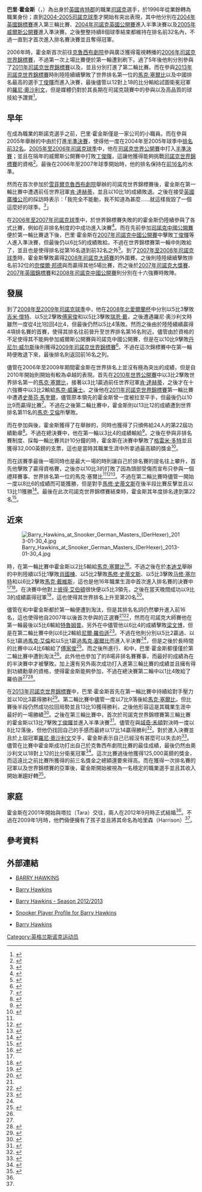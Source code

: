 {{noteTA|G1=Snooker}}

{{Infobox Snooker player
| Name = 巴里·霍金斯
| Image = Barry Hawkins at Snooker German Masters (DerHexer) 2013-02-02 22.jpg
| Width = 300
| Caption = 巴里·霍金斯參與在柏林舉辦的{{Link-en|2013年司諾克德國大師賽|2013 German Masters}}，攝於2013年2月2日。
| Born = {{Birth date and age|1979|4|23|df = y}}
| Birthplace = [[肯特郡|肯特郡]]{{Link-en|的騰 (肯特郡)|Ditton, Kent|的騰}}
| Died = 
| Deathplace = 
| Nationality = {{ENG}}
| Nickname = 鷹（The Hawk）
| Professional = 1996年至今
| High ranking = 9（2013年5月至今<ref>{{Cite web |url=http://www.worldsnooker.com/staticFiles/48/bc/0,,13165~179272,00.pdf |title=The World Professional Billiards & Snooker Association Official World Snooker Ranking List for the 2013/2014 Season |author= |date=2013年5月8日 |publisher=[[世界職業檯球與斯諾克協會|世界職業檯球與斯諾克協會]] |language=en |accessdate=2013年5月11日 |quote= |deadurl=yes |archiveurl=https://www.webcitation.org/6GTFR8281?url=http://www.worldsnooker.com/staticFiles/48/bc/0,,13165~179272,00.pdf |archivedate=2013年5月8日 }}</ref>）
| Current rank = 9（2013年5月7日）
| Prize money = 562,225[[英鎊|英鎊]]<ref>{{Cite web |url= http://www.snookerdatabase.co.uk/PlayerDetails.aspx?PlayerKey=24&tourns=All&plStat=1&pg=1 |title= Barry Hawkins |author=  |date=  |publisher= Snooker Database |language= en |accessdate= 2013年5月11日 |quote=  |archive-date= 2016年4月29日 |archive-url= https://web.archive.org/web/20160429130630/http://www.snookerdatabase.co.uk/PlayerDetails.aspx?PlayerKey=24&tourns=all&plStat=1&pg=1 |dead-url= no }}</ref>）
| High break = '''[[滿分桿|147]]'''（{{Link-en|2010-2011司諾克球員巡迴賽第3站|Players Tour Championship 2010/2011 – Event 3}}）
| Best finish = 
| Ranking wins = 1
| Other wins = 3
| World champ = 
}}

'''巴里·霍金斯'''（{{Lang-en|Barry Hawkins}}，{{bd|1979年|4月23日||}}）為出身於[[英國|英國]][[肯特郡|肯特郡]]{{Link-en|的騰 (肯特郡)|Ditton, Kent|的騰}}的職業[[司諾克|司諾克]]選手，於1996年從業餘轉為職業身份；直到[[2004-2005斯诺克赛季|2004-2005司諾克球季]]才開始有突出表現，其中他分別在[[2004年英國錦標賽|2004年英國錦標賽]]進入第三輪比賽、[[2004年斯诺克英国公开赛|2004年司諾克英國公開賽]]進入半準決賽以及[[2005年威爾斯公開賽|2005年威爾斯公開賽]]進入準決賽。之後整整持續8個球季結束都維持在排名前32名內，不過一直到{{Link-en|2012年澳洲哥德菲爾德司諾克公開賽|2012 Australian Goldfields Open}}才首次進入排名賽決賽並且奪得冠軍。

2006年時，霍金斯首次前往[[克魯西布劇院|克魯西布劇院]]參與廣泛獲得電視轉播的[[2006年斯诺克世界锦标赛|2006年司諾克世界錦標賽]]，不過第一次上場比賽便於第一輪遭到刷下。過了5年後他則分別參與了[[2011年斯诺克世界锦标赛|2011年司諾克世界錦標賽]]以及{{Link-en|2012年司諾克世界錦標賽|2012 World Snooker Championship}}，並且分別打進了第二輪比賽。而在參與[[2013年司諾克世界錦標賽|2013年司諾克世界錦標賽]]時則陸陸續續擊敗了世界排名第一位的[[馬克·塞爾比|馬克·塞爾比]]以及中國排名最高的選手[[丁俊暉|丁俊暉]]而進入決賽，最後儘管以12對上18的比分輸給試圖衛冕冠軍的[[羅尼·奧沙利文|羅尼·奧沙利文]]，但是媒體仍對於其長期在司諾克競賽中的參與以及高品質的球技給予讚賞<ref>{{Cite web |url= http://www.bbc.co.uk/sport/0/snooker/22421611 |title= Ronnie O'Sullivan beats Barry Hawkins to win fifth World title |author= {{Link-en|本·德|Ben Dirs}} |date= 2013年5月6日 |publisher= [[BBC體育|BBC體育]] |language= en |accessdate= 2013年5月11日 |quote=  |archive-date= 2015年2月2日 |archive-url= https://web.archive.org/web/20150202114644/http://www.bbc.co.uk/sport/0/snooker/22421611 |dead-url= no }}</ref>。

== 早年 ==
在成為職業的斯諾克選手之前，巴里·霍金斯僅是一家公司的小職員。而在參與2005年舉辦的{{Link-en|威爾斯公開賽|Welsh Open (snooker)|}}中由於打進[[2005年威爾斯公開賽|半準決賽]]，使得他一度在2004年至2005年球季中[[2004-2005赛季斯诺克职业选手世界排名|排名前32名]]。[[2005-2006斯诺克赛季|2005年至2006年司諾克球季]]中，他在[[斯诺克世界公开赛|司諾克世界公開賽]]中打入[[2005年斯诺克大奖赛|半準決賽]]；並且在隔年的威爾斯公開賽中打敗[[丁俊暉|丁俊暉]]，這讓他獲得能夠挑戰[[斯诺克世界锦标赛|司諾克世界錦標賽]]的資格<ref>{{Cite web |url= http://www.snooker.org/trn/0506/gp2005_res.shtml |title= Grand Prix 2005 |author=  |date=  |publisher= Snooker.org |language= en |accessdate= 2013年5月11日 |quote=  |archive-date= 2019年5月8日 |archive-url= https://web.archive.org/web/20190508135412/http://www.snooker.org/trn/0506/gp2005_res.shtml |dead-url= no }}</ref>。最後在2006年至2007年球季開始時，他的排名保持在[[2006-2007赛季斯诺克职业选手世界排名|前16名]]的水準。

然而在首次參加於[[雪菲爾|雪菲爾]][[克魯西布劇院|克魯西布劇院]]舉辦的司諾克世界錦標賽後，霍金斯在第一輪比賽中遭遇前任世界冠軍[[肯·達赫蒂|肯·達赫蒂]]，並且以10比1的成績敗退。之後在接受[[英國廣播公司|英國廣播公司]]的採訪時表示：「我完全不能動，我不知道為甚麼……就這樣我毀了一個這麼好的球季。<ref>{{Cite web|url=http://www.betfinder.co.uk/articles/world-snooker-2007-players.asp |title=World Snooker Championship Player Guide & Wallchart |author= |date=2007年1月14日 |publisher=Bet Finder |language=en |accessdate=2013年5月11日 |quote= |deadurl=yes |archiveurl=https://web.archive.org/web/20130625030353/http://www.betfinder.co.uk/articles/world-snooker-2007-players.asp |archivedate=2013年6月25日 }}</ref>」

在[[2006-2007斯诺克赛季|2006年至2007年司諾克球季]]中，於世界錦標賽失敗的的霍金斯仍陸續參與了各式比賽，例如在非排名制度的{{Link-en|愛爾蘭大師賽|Irish Masters}}中成功進入決賽<ref>{{Cite web |url= http://www.mirror.co.uk/sport/other-sports/snooker/rocket-cruises-hawkins-wilts-457889 |title= ROCKET CRUISES IN AS HAWKINS WILTS |author=  |date= 2007年3月12日 |publisher= 《[[每日鏡報|每日鏡報]]》 |language= en |accessdate= 2013年5月11日 |quote=  |archive-date= 2020年6月5日 |archive-url= https://web.archive.org/web/20200605161928/https://www.mirror.co.uk/sport/other-sports/snooker/rocket-cruises-hawkins-wilts-457889 |dead-url= no }}</ref>。而在先前參加[[斯诺克中国公开赛|司諾克中國公開賽]]便於第一輪比賽退下後，巴里·霍金斯在[[2007年斯诺克中国公开赛|2007年司諾克中國公開賽]]中擊敗[[丁俊暉|丁俊暉]]等人進入準決賽，但最後仍以6比5的成績敗給{{Link-en|傑米·柯普|Jamie Cope}}。不過在世界錦標賽第一輪中則敗給了{{Link-en|弗加爾·奧布賴恩|Fergal O'Brien}}，並且也是使得排名從第16名退到前32名之外<ref>{{Cite web |url= http://news.bbc.co.uk/sport2/hi/other_sports/snooker/6581657.stm |title= O'Brien stumbles to Hawkins win |author=  |date= 2007年4月23日 |publisher= [[BBC體育|BBC體育]] |language= en |accessdate= 2013年5月11日 |quote=  |archive-date= 2016年3月7日 |archive-url= https://web.archive.org/web/20160307015056/http://news.bbc.co.uk/sport2/hi/other_sports/snooker/6581657.stm |dead-url= no }}</ref>。到了[[2007-2008斯诺克赛季|2007年至2008年司諾克球季]]時，霍金斯擊敗{{Link-en|庫爾特·馬夫林|Kurt Maflin}}贏得[[2008年斯诺克大师赛|2008年司諾克大師賽]]的外圍賽。之後則陸陸續續擊敗排名前32位的[[奈傑爾·邦德|奈傑爾·邦德]]與{{Link-en|詹米·柯普|Jamie Cope}}而贏得其他5場比賽，而之後於[[2007年斯诺克大奖赛|2007年司諾克大獎賽]]、[[2007年英國錦標賽|2007年英國錦標賽]]和[[2008年斯诺克中国公开赛|2008年司諾克中國公開賽]]則分別在十六強賽時敗陣。

== 發展 ==
到了[[2008-2009斯诺克赛季|2008年至2009年司諾克球季]]中，他在[[2008年北愛爾蘭杯|2008年北愛爾蘭杯]]中分別以5比3擊敗[[吉米·懷特|吉米·懷特]]、以5比2擊敗[[傅家俊|傅家俊]]和以5比3擊敗[[瑞恩·戴|瑞恩·戴]]，之後遭遇羅尼·奧沙利文時雖然一度從4比1拉回4比4，但最後仍然以5比4落敗。然而之後由於陸陸續續贏得4項排名賽的首賽，使得其排名往前晉升至世界排名第16名附近。儘管由於資格的不足使得其不能夠參加威爾斯公開賽與司諾克中國公開賽，但是在以10比9擊敗[[丹尼尔·威尔斯|丹尼尔·威尔斯]]後則獲得[[2009年斯诺克世界锦标赛|2009年司諾克世界錦標賽]]<ref name = "Crucible">{{Cite book | author =  | title = Legend Davis through to Crucible | location = 英國布里斯托 | publisher = [[世界職業檯球與斯諾克協會|世界職業檯球與斯諾克協會]] | date = 2010年12月14日 | pages =  | ISBN =  | accessdate = 2013年5月11日 | url =  | language = en | quote =  }}</ref>。不過在這次錦標賽中在第一輪時便敗退下來，最後排名則返回前16名之列。

儘管在2006年至2009年期間霍金斯在世界排名上並沒有極為突出的成績，但是自2010年開始則開始有較為卓越的表現。首先在[[2010年世界公開賽|2010年世界公開賽]]中以3比2擊敗世界排名第一的[[馬克·塞爾比|馬克·塞爾比]]，接著以3比1贏過前任世界冠軍[[肯·達赫蒂|肯·達赫蒂]]，之後才在十六強賽中以3比2輸給[[马克·威廉姆斯|馬克·威廉士]]。之後他在[[2011年斯诺克世界锦标赛|2011年司諾克世界錦標賽]]第一輪比賽中遭遇[[史蒂芬·馬奎爾|史蒂芬·馬奎爾]]，儘管原本領先的霍金斯曾一度被拉至平手，但最後仍以10比9而贏得比賽<ref>{{Cite web |url= http://www.bbc.co.uk/sport/0/snooker/13127971 |title= Barry Hawkins delight at Crucible win |author=  |date= 2011年4月19日 |publisher= [[BBC體育|BBC體育]] |language= en |accessdate= 2013年5月11日 |quote=  |archive-date= 2013年4月14日 |archive-url= https://web.archive.org/web/20130414035145/http://www.bbc.co.uk/sport/0/snooker/13127971 |dead-url= no }}</ref>。不過在之後第二輪比賽中，霍金斯則以13比12的成績遭到世界排名第11名的[[馬克·艾倫|馬克·艾倫]]所擊敗。

而在參加{{Link-en|2011-2012司諾克球員巡迴賽第3站|Players Tour Championship 2011/2012 – Event 3}}與{{Link-en|2011-2012司諾克球員巡迴賽第5站|Players Tour Championship 2011/2012 – Event 5}}後，霍金斯獲得了在{{Link-en|2011-2012斯诺克赛季|Snooker season 2011/2012|2011年至2012年司諾克球季}}舉辦的{{Link-en|2011-2012司諾克球員巡迴賽總決賽|Players Tour Championship 2011/2012 – Finals}}，同時也獲得了只頒佈給24人的第22屆功績勳章<ref>{{Cite web |url= http://snooker.org/res/index.asp?template=10&season=2011 |title= Order of Merit 2011/2012 |author=  |date=  |publisher= Snooker.org |language= en |accessdate= 2013年5月11日 |quote=  |archive-date= 2012年5月4日 |archive-url= https://web.archive.org/web/20120504060608/http://snooker.org/res/index.asp?template=10&season=2011 |dead-url= no }}</ref>。不過在總決賽中，他在第一輪以3比4的成績輸給{{Link-en|傑克·利索夫斯基|Jack Lisowski}}<ref name = "2011-2012">{{Cite web |url= http://snooker.org/res/index.asp?player=16&season=2011 |title= Barry Hawkins 2011/2012 |author=  |date=  |publisher= Snooker.org |language= en |accessdate= 2013年5月11日 |quote=  |archive-date= 2020年10月25日 |archive-url= https://web.archive.org/web/20201025213351/http://www.snooker.org/res/index.asp?player=16&season=2011 |dead-url= no }}</ref>。之後在參與非排名賽制度、採每一輪比賽共計10分鐘的{{Link-en|世界司諾克單局限時賽|2012 Snooker Shoot-Out}}時，霍金斯在決賽中擊敗了[[格雷米·多特|格雷米·多特]]並且獲得32,000英鎊的支票，這也是當時其職業生涯中所拿過最高額的獎金<ref>{{Cite web |url= http://eurosport.yahoo.com/29012012/58/hawkins-wins-snooker-shoot.html |title= Hawkins wins Snooker Shoot-Out |author= [[Eurosport|Eurosport]] |date= 2012年1月29日 |publisher= {{Link-en|雅虎體育|Yahoo! Sports}} |language= en |accessdate= 2013年5月11日 |quote=  |archive-date= 2012年7月11日 |archive-url= https://archive.is/20120711130637/http://eurosport.yahoo.com/29012012/58/hawkins-wins-snooker-shoot.html |dead-url= yes }}</ref>。

而在該賽季最後一場同時也是最大一場的{{Link-en|2012年司諾克世界錦標賽|2012 World Snooker Championship}}時則讓自己於排名賽的提名往上攀升，首先他擊敗了{{Link-en|戴維·莫里斯|David Morris (snooker player)}}贏得資格賽，之後亦以10比3的打敗了因為頭部受傷而宣布只參與一個禮拜賽事、世界排名第一位的馬克·塞爾比<ref name = "2011-2012"/><ref>{{Cite web |url= http://www.thesun.co.uk/sol/homepage/sport/4262817/Mark-Selby-beats-neck-injury-ahead-of-World-Champs.html |title= Selby packs a punch |author=  |date= 2012年4月17日 |publisher= 《[[太陽報_(英國)|太陽報]]》 |language= en |accessdate= 2013年5月11日 |quote=  |archive-date= 2016年1月12日 |archive-url= https://web.archive.org/web/20160112154329/http://www.thesun.co.uk/sol/homepage/sport/4262817/Mark-Selby-beats-neck-injury-ahead-of-World-Champs.html |dead-url= no }}</ref><ref>{{Cite web |url= http://www.standard.co.uk/sport/other-sports/mark-selby-equals-unwanted-record-7681104.html |title= Mark Selby equals unwanted record |author=  |date= 2012年4月26日 |publisher= 《{{Link-en|標準晚報|Evening Standard}}》 |language= en |accessdate= 2013年5月11日 |quote=  |archive-date= 2019年1月4日 |archive-url= https://web.archive.org/web/20190104220758/https://www.standard.co.uk/sport/other-sports/mark-selby-equals-unwanted-record-7681104.html |dead-url= no }}</ref>。不過在第二輪比賽時儘管一開始一度以8比6的成績而可能獲勝，但是對手[[馬修·史蒂文斯|馬修·史蒂文斯]]在後半段比賽反擊並且以13比11獲勝<ref>{{Cite web |url= http://www.kentonline.co.uk/kentonline/sport/2012/may/1/barry_hawkins.aspx |title= Barry Hawkins is beaten by Matthew Stevens in the second round of the World Snooker Championships at the Crucible |author=  |date= 2012年5月1日 |publisher= Kent Online |language= en |accessdate= 2013年5月11日 |quote=  |archive-date= 2012年5月27日 |archive-url= https://web.archive.org/web/20120527115759/http://www.kentonline.co.uk/kentonline/sport/2012/may/1/barry_hawkins.aspx |dead-url= no }}</ref>。最後在此次司諾克世界錦標賽結束時，霍金斯其年度排名達到第22名<ref>{{Cite web|url=http://www.worldsnooker.com/staticFiles/1d/b0/0,,13165~176157,00.pdf |title=The World Professional Billiards & Snooker Association Official World Snooker Ranking List for the 2012/2013 Season |author= |date=2012年5月8日 |publisher=[[世界職業檯球與斯諾克協會|世界職業檯球與斯諾克協會]] |language=en |accessdate=2013年5月11日 |quote= |deadurl=yes |archiveurl=https://web.archive.org/web/20130616125200/http://www.worldsnooker.com/staticFiles/1d/b0/0%2C%2C13165~176157%2C00.pdf |archivedate=2013年6月16日 }}</ref>。

== 近來 ==
[[File:Barry_Hawkins_at_Snooker_German_Masters_(DerHexer)_2013-01-30_4.jpg|thumb]]

{{Link-en|2012-2013斯诺克赛季|Snooker season 2012/2013|2012年至2013年司諾克球季}}時，在{{Link-en|2012年司諾克無錫精英賽|2012 Wuxi Classic}}第一輪比賽中霍金斯以2比5輸給[[馬克·塞爾比|馬克·塞爾比]]<ref name = "2012-2013">{{Cite web |url= http://snooker.org/res/index.asp?player=16&season=2012 |title= Barry Hawkins 2012/2013 |author=  |date=  |publisher= Snooker.org |language= en |accessdate= 2013年5月11日 |quote=  |archive-date= 2017年10月18日 |archive-url= https://web.archive.org/web/20171018055616/http://www.snooker.org/res/index.asp?player=16&season=2012 |dead-url= no }}</ref>。不過之後在於[[本迪戈|本迪戈]]舉辦的{{Link-en|2012年澳洲哥德菲爾德司諾克公開賽|2012 Australian Goldfields Open}}中則陸續以5比1擊敗[[肖國棟|肖國棟]]、以5比2擊敗[[馬修·史蒂文斯|馬修·史蒂文斯]]、以5比3擊敗[[马修·塞尔特|马修·塞尔特]]和以6比2擊敗[[马克·戴维斯_(斯诺克运动员)|馬克·戴維斯]]，這也是他16年職業生涯中首次進入排名賽的決賽中<ref name = "2012-2013"/><ref>{{Cite web |url= http://www.worldsnooker.com/page/NewsArticles/0,,13165~2849554,00.html |title= Hawkins Reaches Maiden Final |author=  |date= 2012年7月14日 |publisher= [[世界職業檯球與斯諾克協會|世界職業檯球與斯諾克協會]] |language= en |accessdate= 2013年5月11日 |quote=  |archive-date= 2015年1月4日 |archive-url= https://web.archive.org/web/20150104180350/http://www.worldsnooker.com/page/NewsArticles/0,,13165~2849554,00.html |dead-url= no }}</ref>。在決賽中他對上[[彼得·艾伯頓|彼得·艾伯頓]]很快便以5比3領先，之後在當天晚間成功以9比3的成績贏得冠軍<ref>{{Cite web |url= http://www.bbc.co.uk/sport/0/snooker/18848619 |title= Australian Open 2012: Barry Hawkins defeats Peter Ebdon |author=  |date= 2012年7月16日 |publisher= [[BBC體育|BBC體育]] |language= en |accessdate= 2013年5月11日 |quote=  |archive-date= 2012年10月15日 |archive-url= https://web.archive.org/web/20121015142933/http://www.bbc.co.uk/sport/0/snooker/18848619 |dead-url= no }}</ref>，這也使得其世界排名上升至第20名<ref name="世界職業檯球與斯諾克協會">{{Cite web|url=http://www.worldsnooker.com/page/NewsArticles/0,,13165~2850028,00.html |title=Hawkins On Top Down Under |author= |date=2012年7月15日 |publisher=[[世界職業檯球與斯諾克協會|世界職業檯球與斯諾克協會]] |language=en |accessdate=2013年5月11日 |quote= |deadurl=yes |archiveurl=https://web.archive.org/web/20120718025642/http://www.worldsnooker.com/page/NewsArticles/0%2C%2C13165~2850028%2C00.html |archivedate=2012年7月18日 }}</ref>。

儘管在{{Link-en|2012年司諾克上海大師賽|2012 Shanghai Masters}}和{{Link-en|2012年司諾克國際錦標賽|2012 International Championship}}中霍金斯都於第一輪便遭到淘汰，但是其排名名詞仍然攀升進入前16名，這也使得他自2007年以後首次參與{{Link-en|2013年司諾克大師賽|2013 Masters (snooker)|司諾克大師賽}}的正選賽<ref name = "2012-2013"/><ref>{{Cite web |url=http://www.worldsnooker.com/staticFiles/6a/b9/0,,13165~178538,00.pdf |title=ISSUED AFTER THE INTERNATIONAL CHAMPIONSHIP 2012 |author= |date=2012年11月5日 |publisher=[[世界職業檯球與斯諾克協會|世界職業檯球與斯諾克協會]] |language=en |accessdate=2013年5月11日 |quote= |deadurl=yes |archiveurl=https://www.webcitation.org/6ByNX4PBt?url=http://www.worldsnooker.com/staticFiles/6a/b9/0,,13165~178538,00.pdf |archivedate=2012年11月6日 }}</ref>，然而在司諾克大師賽他在第一輪最後以5比6輸給[[朱德·特鲁姆普|特魯姆普]]。另外在{{Link-en|2012年英國錦標賽|2012 UK Championship (snooker)}}中儘管他以6比4的成績擊敗[[梁文博|梁文博]]，但是在第二輪比賽中則以6比2輸給[[尼爾·羅伯遜|尼爾·羅伯遜]]<ref>{{Cite web |url= http://www.kentonline.co.uk/kent_messenger/sport/2013/january/16/barry_hawkins.aspx |title= Barry Hawkins 'devastated' after loss to Judd Trump at 2013 Masters |author=  |date= 2013年1月16日 |publisher= Kent Online |language= en |accessdate= 2013年5月11日 |quote=  |archive-date= 2013年1月18日 |archive-url= https://web.archive.org/web/20130118111812/http://www.kentonline.co.uk/kent_messenger/sport/2013/january/16/barry_hawkins.aspx |dead-url= no }}</ref>。不過在{{Link-en|2013年司諾克德國大師賽|2013 German Masters}}他則分別以5比2贏過{{Link-en|德差瓦·普京|Dechawat Poomjaeng}}、以5比1贏過[[馬克·艾倫|馬克·艾倫]]和以5比1贏過[[馬克·塞爾比|馬克·塞爾比]]而進入半決賽<ref name = "2012-2013"/>，但是之後於長時間的比賽中以4比6輸給了[[傅家俊|傅家俊]]<ref>{{Cite web|url=http://uk.eurosport.yahoo.com/news/snooker-fu-outlasts-hawkins-set-carter-final-233632629.html |title=Snooker - Fu outlasts Hawkins to set up Carter final |author=Liam Happe |date=2013年2月2日 |publisher={{Link-en|雅虎體育|Yahoo! Sports}} |language=en |accessdate=2013年5月11日 |quote= |deadurl=yes |archiveurl=https://web.archive.org/web/20130204145639/http://uk.eurosport.yahoo.com/news/snooker-fu-outlasts-hawkins-set-carter-final-233632629.html |archivedate=2013年2月4日 }}</ref>。而之後所進行{{Link-en|2013年司諾克世界公開賽|2013 World Open (snooker)}}、{{Link-en|2013年司諾克中國公開賽|2013 China Open (snooker)}}和{{Link-en|2013年威爾斯公開賽|2013 Welsh Open (snooker)}}中，巴里·霍金斯都僅僅於第二輪比賽中遭到淘汰<ref name = "2012-2013"/>。此外他也參加了{{Link-en|2012-2013司諾克球員巡迴賽第3站|Players Tour Championship 2012/2013}}的8場非排名賽賽事，而最好的成績為在{{Link-en|2012-2013司諾克球員巡迴賽歐洲巡迴賽第1站|European Tour 2012/2013 – Event 1|歐洲巡迴賽第1站}}的半決賽中才被{{Link-en|喬·斯威爾|Joe Swail}}擊敗。加上還有另外兩次成功打入進第三輪比賽的成績並且擁有得到功績勳章的資格，使得霍金斯能夠參加{{Link-en|2012-2013司諾克球員巡迴賽總決賽|Players Tour Championship 2012/2013 – Finals}}，不過在總決賽第二輪中以1比4敗給了羅伯遜<ref name = "2012-2013"/><ref>{{Cite web |url= http://www.snooker.org/res/index.asp?template=10 |title= Order of Merit 2012/2013 |author=  |date=  |publisher= Snooker.org |language= en |accessdate= 2013年5月11日 |quote=  |archive-date= 2013年4月28日 |archive-url= https://web.archive.org/web/20130428072211/http://snooker.org/res/index.asp?template=10 |dead-url= no }}</ref>。

在[[2013年司諾克世界錦標賽|2013年司諾克世界錦標賽]]中，巴里·霍金斯首先在第一輪比賽中持續給對手{{Link-en|傑克·利索夫斯基|Jack Lisowski}}壓力並以10比3贏得勝利<ref>{{Cite web|url=http://www.worldsnooker.com/page/NewsArticles/0,,13165~3152628,00.html |title=Barry Potter Whacks Jack |author= |date=2013年4月21日 |publisher=[[世界職業檯球與斯諾克協會|世界職業檯球與斯諾克協會]] |language=en |accessdate=2013年5月11日 |quote= |deadurl=yes |archiveurl=https://web.archive.org/web/20130425053437/http://www.worldsnooker.com/page/NewsArticles/0%2C%2C13165~3152628%2C00.html |archivedate=2013年4月25日 }}</ref>。第二輪比賽中儘管一度以7比9落後給[[馬克·塞爾比|馬克·塞爾比]]，但比賽後半段仍然成功拉回局勢並且13比10獲得勝利，之後他形容這是其職業生涯中最好的一場勝績<ref>{{Cite web |url= http://www.worldsnooker.com/page/NewsArticles/0,,13165~3159479,00.html |title= Hawk Ends Selby's Treble Bid |author=  |date= 2013年4月27日 |publisher= [[世界職業檯球與斯諾克協會|世界職業檯球與斯諾克協會]] |language= en |accessdate= 2013年5月11日 |quote=  |archive-date= 2013年5月1日 |archive-url= https://web.archive.org/web/20130501084115/http://www.worldsnooker.com/page/NewsArticles/0,,13165~3159479,00.html |dead-url= no }}</ref>。之後在第三輪比賽中，首次於司諾克世界錦標賽第三輪比賽的霍金斯以13比7擊敗[[丁俊暉|丁俊暉]]並進入半準決賽<ref>{{Cite web|url=http://www.worldsnooker.com/page/NewsArticles/0,,13165~3163639,00.html |title=Hawkins Stuns Ding To Reach Semis |author= |date=2013年5月1日 |publisher=[[世界職業檯球與斯諾克協會|世界職業檯球與斯諾克協會]] |language=en |accessdate=2013年5月11日 |quote= |deadurl=yes |archiveurl=https://web.archive.org/web/20130503182241/http://www.worldsnooker.com/page/NewsArticles/0%2C%2C13165~3163639%2C00.html |archivedate=2013年5月3日 }}</ref>。儘管在與[[域奇·禾頓|域奇·禾頓]]對決時一度以8比12落後，但他仍找回自己的手感而最終以17比14贏得勝利<ref>{{Cite web |url= http://au.eurosport.com/snooker/walden-pulls-clear-of-hawkins-in-crucible-semi_sto3739384/story.shtml |title= Gritty Hawkins pegs back Walden |author=  |date= 2013年5月4日 |publisher= [[Eurosport|Eurosport]] |language= en |accessdate= 2013年5月11日 |quote=  |archive-date= 2013年6月6日 |archive-url= https://web.archive.org/web/20130606170654/http://au.eurosport.com/snooker/walden-pulls-clear-of-hawkins-in-crucible-semi_sto3739384/story.shtml |dead-url= no }}</ref>。對於進入決賽並且於上屆冠軍[[羅尼·奧沙利文|羅尼·奧沙利文]]交手，霍金斯表示自己已經沒有甚麼可以失去的<ref>{{Cite web |url= http://www.bbc.co.uk/sport/0/snooker/22386595 |title= World Snooker Championship 2013: Hawkins beats Walden |author= {{Link-en|本·德|Ben Dirs}} |date= 2013年5月4日 |publisher= [[BBC體育|BBC體育]] |language= en |accessdate= 2013年5月11日 |quote=  |archive-date= 2015年9月14日 |archive-url= https://web.archive.org/web/20150914133512/http://www.bbc.co.uk/sport/0/snooker/22386595 |dead-url= no }}</ref>。儘管在比賽中霍金斯成功打出自己於克魯西布劇院比賽的最佳成績，最後仍然由奧沙利文以18對上12的比分衛冕冠軍<ref>{{Cite web |url= http://www.worldsnooker.com/page/NewsArticles/0,,13165~3169757,00.html |title= O'Sullivan Captures Fifth World Crown |author=  |date= 2013年5月6日 |publisher= [[世界職業檯球與斯諾克協會|世界職業檯球與斯諾克協會]] |language= en |accessdate= 2013年5月11日 |quote=  |archive-date= 2013年6月6日 |archive-url= https://web.archive.org/web/20130606194509/http://www.worldsnooker.com/page/NewsArticles/0,,13165~3169757,00.html |dead-url= no }}</ref>。這次比賽過後他獲得125,000英鎊的獎金，而這遠比之前比賽所獲得的前三名獎金之總額還要來得高。而在獲得一次排名賽的冠軍以及世界錦標賽的亞軍後，霍金斯開始被視為一名穩定的職業選手並且其收入開始漸趨好轉<ref>{{Cite web |url= http://www.worldsnooker.com/page/NewsArticles/0,,13165~3167582,00.html |title= Hawk Lands In World Final |author=  |date= 2013年5月4日 |publisher= [[世界職業檯球與斯諾克協會|世界職業檯球與斯諾克協會]] |language= en |accessdate= 2013年5月11日 |quote=  |archive-date= 2013年5月7日 |archive-url= https://web.archive.org/web/20130507121407/http://www.worldsnooker.com/page/NewsArticles/0%2C%2C13165~3167582%2C00.html |dead-url= no }}</ref>。

== 家庭 ==
霍金斯在2001年開始與塔拉（Tara）交往，兩人在2012年9月時正式結婚<ref name = "世界職業檯球與斯諾克協會"/>。不過在2009年1月時，他們倆便擁有了孩子並且將其命名為哈里森（Harrison）<ref name = "Crucible"/>。

== 參考資料 ==
{{Reflist|2}}

== 外部連結 ==
{{Commons category|Barry Hawkins}}
* {{en}} [https://web.archive.org/web/20130625062740/http://www.onqpromotions.co.uk/players/barry-hawkins/ BARRY HAWKINS]
* {{en}} [http://www.worldsnooker.com/page/PlayersAlphabeticalArticle/0,,13165~2234498,00.html Barry Hawkins] {{Wayback|url=http://www.worldsnooker.com/page/PlayersAlphabeticalArticle/0,,13165~2234498,00.html |date=20150225055116 }}
* {{en}} [http://www.cuetracker.net/pages/players.php?ID=32&season=2012/2013 Barry Hawkins - Season 2012/2013]{{dead link|date=2017年12月 |bot=InternetArchiveBot |fix-attempted=yes }}
* {{en}} [https://web.archive.org/web/20090913063729/http://www.global-snooker.com/Barry-Hawkins.asp Snooker Player Profile for Barry Hawkins]
* {{en}} [http://www.prosnookerblog.com/players/g-h/barry-hawkins/ Barry Hawkins] {{Wayback|url=http://www.prosnookerblog.com/players/g-h/barry-hawkins/ |date=20180826001453 }}

{{DEFAULTSORT:Hawkins, Barry}}
[[Category:英格兰斯诺克运动员|Category:英格兰斯诺克运动员]]